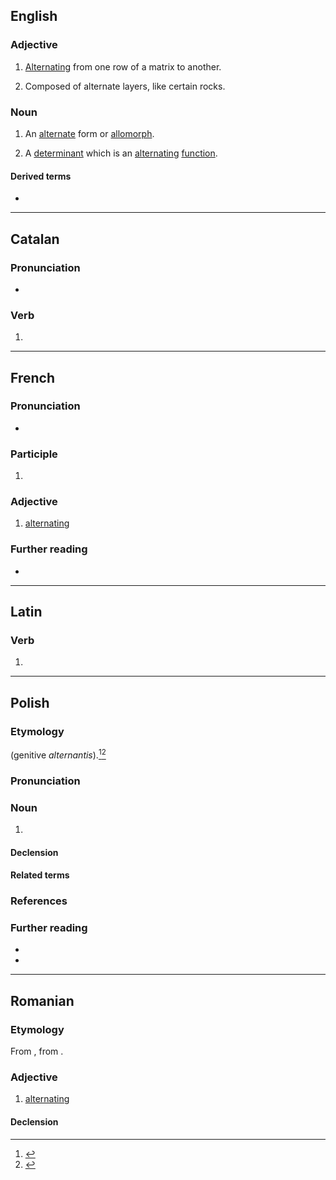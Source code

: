==English==

===Adjective===
{{en-adj|-}}

# [[alternate|Alternating]] from one row of a matrix to another.
# {{lb|en|geology}} Composed of alternate layers, like certain rocks.

===Noun===
{{en-noun}}

# {{lb|en|linguistics}} An [[alternate]] form or [[allomorph]].
# {{lb|en|mathematics}} A [[determinant]] which is an [[alternating]] [[function]].

====Derived terms====
* {{l|en|alternant matrix}}

----

==Catalan==

===Pronunciation===
* {{ca-IPA}}

===Verb===
{{head|ca|present participle}}

# {{ca-verb form of|t=pres|m=ptc|alternar}}

----

==French==

===Pronunciation===
* {{audio|fr|LL-Q150 (fra)-WikiLucas00-alternant.wav|Audio}}

===Participle===
{{head|fr|present participle}}

# {{present participle of|fr|alterner}}

===Adjective===
{{fr-adj}}

# [[alternating]]

===Further reading===
* {{R:TLFi}}

----

==Latin==

===Verb===
{{la-verb-form|alternant}}

# {{inflection of|la|alternō||3|p|pres|actv|indc}}

----

==Polish==

===Etymology===
{{bor+|pl|la|alternāns}} (genitive ''alternantis'').<ref>{{R:pl:WSWO}}</ref><ref>{{R:pl:SJPD}}</ref> {{etydate|19th century}}

===Pronunciation===
{{pl-p|a1=LL-Q809 (pol)-Tashi-alternant.wav|a2=LL-Q809 (pol)-ThineCupOverfloweth-alternant.wav|ac1=Audio 1|ac2=Audio 2}}

===Noun===
{{pl-noun|m-in}}

# {{lb|pl|phonology}} {{l|en|alternant}} {{gl|various realizations of alteration}}

====Declension====
{{pl-decl-noun-m-in}}

====Related terms====
{{col3|pl|title=adjective|alternacyjny}}
{{col3|pl|title=noun|alternacja}}
{{col3|pl|title=verb|alternować}}

===References===
<references/>

===Further reading===
* {{R:pl:WSJP}}
* {{R:pl:PWN}}

----

==Romanian==

===Etymology===
From {{bor|ro|fr|alternant}}, from {{der|ro|la|alternare}}.

===Adjective===
{{ro-adj}}

# [[alternating]]

====Declension====
{{ro-decl-adj}}